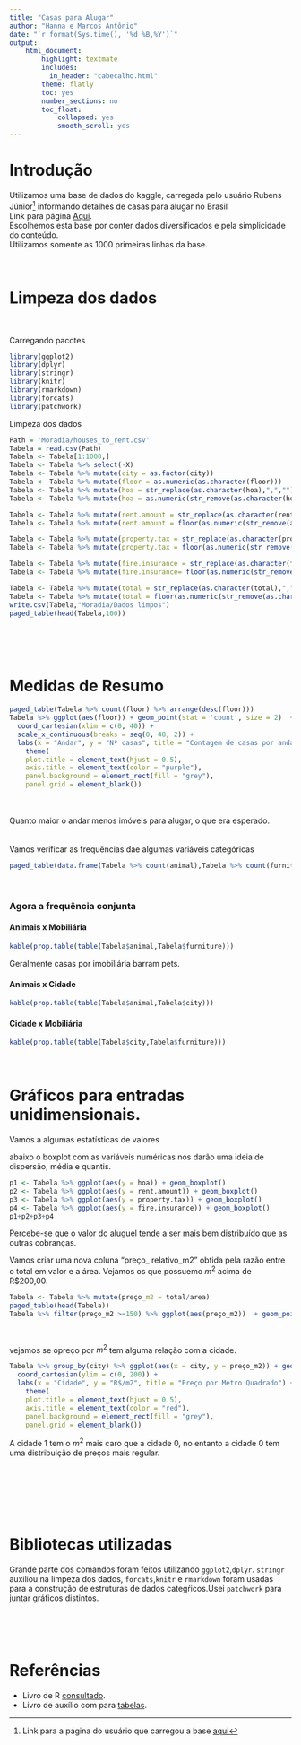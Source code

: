```yaml
---
title: "Casas para Alugar"
author: "Hanna e Marcos Antônio"
date: "`r format(Sys.time(), '%d %B,%Y')`"
output: 
    html_document:
        highlight: textmate 
        includes:
          in_header: "cabecalho.html"
        theme: flatly 
        toc: yes 
        number_sections: no
        toc_float:
            collapsed: yes
            smooth_scroll: yes
---  
```

  
  


# Introdução

Utilizamos uma base de dados do kaggle, carregada pelo usuário Rubens Júnior[^2] informando detalhes de casas para alugar no Brasil  
Link para página [Aqui](https://www.kaggle.com/rubenssjr/brasilian-houses-to-rent).  
Escolhemos esta base por conter dados diversificados e pela simplicidade do conteúdo.  
Utilizamos somente as 1000 primeiras linhas da base.  

[^2]: Link para a página do usuário que carregou a base [aqui](http://www.rubenssjr.com.br/)  
  

<br>  

# Limpeza dos dados  

<br>  

Carregando pacotes  

```r
library(ggplot2)
library(dplyr)
library(stringr)
library(knitr)
library(rmarkdown)
library(forcats)
library(patchwork)
```  

Limpeza dos dados  

```r
Path = 'Moradia/houses_to_rent.csv'
Tabela = read.csv(Path)
Tabela <- Tabela[1:1000,]
Tabela <- Tabela %>% select(-X)
Tabela <- Tabela %>% mutate(city = as.factor(city))
Tabela <- Tabela %>% mutate(floor = as.numeric(as.character(floor)))
Tabela <- Tabela %>% mutate(hoa = str_replace(as.character(hoa),",",""))
Tabela <- Tabela %>% mutate(hoa = as.numeric(str_remove(as.character(hoa),"R\\$")))

Tabela <- Tabela %>% mutate(rent.amount = str_replace(as.character(rent.amount),",",""))
Tabela <- Tabela %>% mutate(rent.amount = floor(as.numeric(str_remove(as.character(rent.amount),"R\\$"))))

Tabela <- Tabela %>% mutate(property.tax = str_replace(as.character(property.tax),",",""))
Tabela <- Tabela %>% mutate(property.tax = floor(as.numeric(str_remove(as.character(property.tax),"R\\$"))))

Tabela <- Tabela %>% mutate(fire.insurance = str_replace(as.character(fire.insurance),",",""))
Tabela <- Tabela %>% mutate(fire.insurance= floor(as.numeric(str_remove(as.character(fire.insurance),"R\\$"))))

Tabela <- Tabela %>% mutate(total = str_replace(as.character(total),",",""))
Tabela <- Tabela %>% mutate(total = floor(as.numeric(str_remove(as.character(total),"R\\$"))))
write.csv(Tabela,"Moradia/Dados limpos")
paged_table(head(Tabela,100))


```  

<br>  
<br>  

# Medidas de Resumo  


```r
paged_table(Tabela %>% count(floor) %>% arrange(desc(floor)))
Tabela %>% ggplot(aes(floor)) + geom_point(stat = 'count', size = 2)  +
  coord_cartesian(xlim = c(0, 40)) +
  scale_x_continuous(breaks = seq(0, 40, 2)) +
  labs(x = "Andar", y = "Nº casas", title = "Contagem de casas por andar") + 
    theme(
    plot.title = element_text(hjust = 0.5),
    axis.title = element_text(color = "purple"),
    panel.background = element_rect(fill = "grey"),
    panel.grid = element_blank())
```  
<br>  
Quanto maior o andar menos imóveis para alugar, o que era esperado.  
<br>  
Vamos verificar as frequências dae algumas variáveis categóricas  

```r
paged_table(data.frame(Tabela %>% count(animal),Tabela %>% count(furniture), Tabela %>% count(city)))
```  
<br>  

### Agora a frequência conjunta {.tabset} 

####  Animais x Mobiliária

```r
kable(prop.table(table(Tabela$animal,Tabela$furniture)))
```  
  
Geralmente casas por imobiliária barram pets.  

####  Animais x Cidade

```r
kable(prop.table(table(Tabela$animal,Tabela$city)))
```  

####  Cidade x Mobiliária

```r
kable(prop.table(table(Tabela$city,Tabela$furniture)))
```  
  

<br>  

#  Gráficos para entradas unidimensionais.  


Vamos a algumas estatísticas de valores  

abaixo o boxplot com as variáveis numéricas nos darão uma ideia de dispersão, média e quantis.  

```r
p1 <- Tabela %>% ggplot(aes(y = hoa)) + geom_boxplot()
p2 <- Tabela %>% ggplot(aes(y = rent.amount)) + geom_boxplot()
p3 <- Tabela %>% ggplot(aes(y = property.tax)) + geom_boxplot()
p4 <- Tabela %>% ggplot(aes(y = fire.insurance)) + geom_boxplot()
p1+p2+p3+p4
```  
Percebe-se que o valor do aluguel tende a ser mais bem distribuído que as outras cobranças.  


Vamos criar uma nova coluna "preço_ relativo_m2" obtida pela razão entre o total em valor e a área. Vejamos os que possuemo $m^2$ acima de R$200,00.  

```r
Tabela <- Tabela %>% mutate(preço_m2 = total/area)
paged_table(head(Tabela))
Tabela %>% filter(preço_m2 >=150) %>% ggplot(aes(preço_m2))  + geom_point(stat = 'count')
```  
<br>  

vejamos se opreço por $m^2$ tem alguma relação com a cidade.  

```r
Tabela %>% group_by(city) %>% ggplot(aes(x = city, y = preço_m2)) + geom_boxplot(color = "blue") +
  coord_cartesian(ylim = c(0, 200)) +
  labs(x = "Cidade", y = "R$/m2", title = "Preço por Metro Quadrado") + 
    theme(
    plot.title = element_text(hjust = 0.5),
    axis.title = element_text(color = "red"),
    panel.background = element_rect(fill = "grey"),
    panel.grid = element_blank())
```  
  
A cidade 1 tem o $m^2$ mais caro que a cidade 0, no entanto a cidade 0 tem uma distribuição de preços mais regular.  

<br>  
<br>  
<br>  

# Bibliotecas utilizadas  

Grande parte dos comandos foram feitos utilizando `ggplot2`,`dplyr`. `stringr` auxiliou na limpeza dos dados, `forcats`,`knitr` e `rmarkdown` foram usadas para a construção de
estruturas de dados categŕicos.Usei `patchwork` para juntar gráficos distintos.  

 
<br>  
<br>  

# Referências  
*    Livro de R [consultado](https://livro.curso-r.com/). 
*    Livro de auxílio com para [tabelas](https://www.ime.usp.br/~pam/scriptsR.html). 



